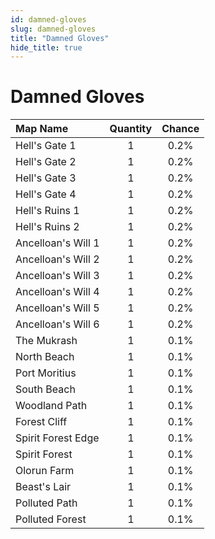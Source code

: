 ```yaml
---
id: damned-gloves
slug: damned-gloves
title: "Damned Gloves"
hide_title: true
---
```



# <ItemIcon iconId="413" height="32"/> Damned Gloves
|Map Name|Quantity|Chance|
|:--|:-:|:-:|
|Hell's Gate 1|1|0.2%|
|Hell's Gate 2|1|0.2%|
|Hell's Gate 3|1|0.2%|
|Hell's Gate 4|1|0.2%|
|Hell's Ruins 1|1|0.2%|
|Hell's Ruins 2|1|0.2%|
|Ancelloan's Will 1|1|0.2%|
|Ancelloan's Will 2|1|0.2%|
|Ancelloan's Will 3|1|0.2%|
|Ancelloan's Will 4|1|0.2%|
|Ancelloan's Will 5|1|0.2%|
|Ancelloan's Will 6|1|0.2%|
|The Mukrash|1|0.1%|
|North Beach|1|0.1%|
|Port Moritius|1|0.1%|
|South Beach|1|0.1%|
|Woodland Path|1|0.1%|
|Forest Cliff|1|0.1%|
|Spirit Forest Edge|1|0.1%|
|Spirit Forest|1|0.1%|
|Olorun Farm|1|0.1%|
|Beast's Lair|1|0.1%|
|Polluted Path|1|0.1%|
|Polluted Forest|1|0.1%|

